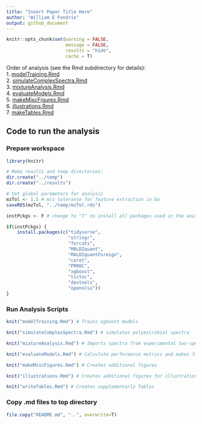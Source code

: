 ```yaml
---
title: "Insert Paper Title Here"
author: "William E Fondrie"
output: github_document
---
```


```r
knitr::opts_chunk$set(warning = FALSE, 
                      message = FALSE, 
                      results = "hide", 
                      cache = T)
```

Order of analysis (see the Rmd subdirectory for details):  
1. [modelTraining.Rmd]("Rmd/modelTraining.md")  
2. [simulateComplexSpectra.Rmd]("Rmd/simulateComplexSpectra.md")  
3. [mixtureAnalysis.Rmd]("Rmd/mixtureAnalysis.md")  
4. [evaluateModels.Rmd]("Rmd/evaluateModels.md")    
5. [makeMiscFigures.Rmd]("Rmd/makeMiscFigures.md")  
6. [illustrations.Rmd]("Rmd/illustrations.md")  
7. [makeTables.Rmd]("Rmd/makeTables.md")

## Code to run the analysis  
### Prepare workspace
```r
library(knitr)

# Make results and temp directories:
dir.create("../temp")
dir.create("../results")

# Set global parameters for analysis
mzTol <- 1.5 # m/z tolerance for feature extraction in Da
saveRDS(mzTol, "../temp/mzTol.rds")

instPckgs <- F # change to "T" to install all packages used in the analyses

if(instPckgs) {
    install.packages(c("tidyverse",
                       "stringr",
                       "forcats",
                       "MALDIquant",
                       "MALDIquantForeign",
                       "caret",
                       "PRROC",
                       "xgboost",
                       "tictoc",
                       "devtools",
                       "openxlsx"))
}
```

### Run Analysis Scripts  
```r
knit("modelTraining.Rmd") # Trains xgboost models
```

```r
knit("simulateComplexSpectra.Rmd") # simulates polymicrobial spectra
```

```r
knit("mixtureAnalysis.Rmd") # Imports spectra from experimental two-species mixtures
```

```r
knit("evaluateModels.Rmd") # Calculate performance metrics and makes figures
```

```r
knit("makeMiscFigures.Rmd") # Creates additional figures
```

```r
knit("illustrations.Rmd") # Creates additional figures for illustrations
```

```r
knit("writeTables.Rmd") # Creates supplementarly Tables
```

### Copy .md files to top directory  
```r
file.copy("README.md", "..", overwrite=T)
```






